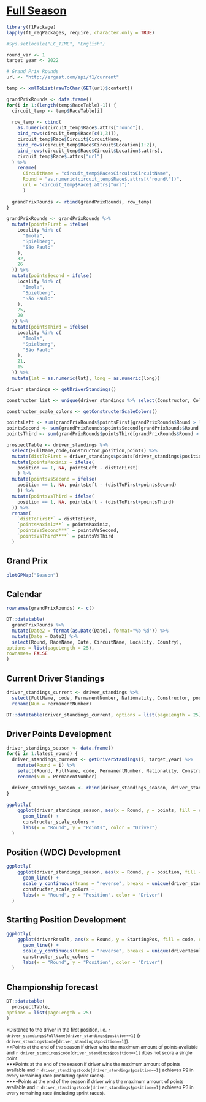 # <b>[Full Season](https://en.wikipedia.org/wiki/2022_Formula_One_World_Championship)</b> {-}

```r
library(f1Package)
lapply(f1_reqPackages, require, character.only = TRUE) 

#Sys.setlocale("LC_TIME", "English")
```

```r
round_var <- 1
target_year <- 2022
```

```r
# Grand Prix Rounds
url <- "http://ergast.com/api/f1/current"

temp <- xmlToList(rawToChar(GET(url)$content))

grandPrixRounds <- data.frame()
for(i in 1:(length(temp$RaceTable)-1)) {
  circuit_temp <- temp$RaceTable[i]
  
  row_temp <- cbind(
    as.numeric(circuit_temp$Race$.attrs["round"]),
    bind_rows(circuit_temp$Race[c(1,3)]),
    circuit_temp$Race$Circuit$CircuitName,
    bind_rows(circuit_temp$Race$Circuit$Location[1:2]),
    bind_rows(circuit_temp$Race$Circuit$Location$.attrs),
    circuit_temp$Race$.attrs["url"]
  ) %>%
    rename(
      CircuitName = "circuit_temp$Race$Circuit$CircuitName",
      Round = "as.numeric(circuit_temp$Race$.attrs[\"round\"])",
      url = 'circuit_temp$Race$.attrs["url"]'
      )
  
  grandPrixRounds <- rbind(grandPrixRounds, row_temp)
}

grandPrixRounds <- grandPrixRounds %>%
  mutate(pointsFirst = ifelse(
    Locality %in% c(
      "Imola",
      "Spielberg",
      "São Paulo"
    ),
    32,
    26
  )) %>%
  mutate(pointsSecond = ifelse(
    Locality %in% c(
      "Imola",
      "Spielberg",
      "São Paulo"
    ),
    25,
    20
  )) %>%
  mutate(pointsThird = ifelse(
    Locality %in% c(
      "Imola",
      "Spielberg",
      "São Paulo"
    ),
    21,
    15
  )) %>%
  mutate(lat = as.numeric(lat), long = as.numeric(long))
```

```r
driver_standings <- getDriverStandings()

constructer_list <- unique(driver_standings %>% select(Constructor, ColorCode))

constructer_scale_colors <- getConstructerScaleColors()
```

```r
pointsLeft <- sum(grandPrixRounds$pointsFirst[grandPrixRounds$Round > latest_round])
pointsSecond <- sum(grandPrixRounds$pointsSecond[grandPrixRounds$Round > latest_round])
pointsThird <- sum(grandPrixRounds$pointsThird[grandPrixRounds$Round > latest_round])

prospectTable <- driver_standings %>%
  select(FullName,code,Constructor,position,points) %>%
  mutate(distToFirst = driver_standings$points[driver_standings$position==1] - points) %>%
  mutate(pointsMaximiz = ifelse(
    position == 1, NA, pointsLeft - distToFirst)
    ) %>%
  mutate(pointsVsSecond = ifelse(
    position == 1, NA, pointsLeft - (distToFirst+pointsSecond)
    )) %>%
  mutate(pointsVsThird = ifelse(
    position == 1, NA, pointsLeft - (distToFirst+pointsThird)
  )) %>%
  rename(
    `distToFirst*` = distToFirst,
    `pointsMaximiz**` = pointsMaximiz,
    `pointsVsSecond***` = pointsVsSecond,
    `pointsVsThird****` = pointsVsThird
  )
```


## Grand Prix {-}

```r
plotGPMap("Season")
```

## Calendar {-}

```r
rownames(grandPrixRounds) <- c()

DT::datatable(
  grandPrixRounds %>%
  mutate(Date2 = format(as.Date(Date), format="%b %d")) %>%
  mutate(Date = Date2) %>%
  select(Round, RaceName, Date, CircuitName, Locality, Country),
options = list(pageLength = 25),
rownames= FALSE
)
```

## Current Driver Standings {-}

```r
driver_standings_current <- driver_standings %>%
  select(FullName, code, PermanentNumber, Nationality, Constructor, position, points, wins) %>%
  rename(Num = PermanentNumber)

DT::datatable(driver_standings_current, options = list(pageLength = 25))
```

## Driver Points Development {-}

```r
driver_standings_season <- data.frame()
for(i in 1:latest_round) {
  driver_standings_current <- getDriverStandings(i, target_year) %>%
    mutate(Round = i) %>%
    select(Round, FullName, code, PermanentNumber, Nationality, Constructor, position, points, wins) %>%
    rename(Num = PermanentNumber)
  
  driver_standings_season <- rbind(driver_standings_season, driver_standings_current)
}
```

```r
ggplotly(
    ggplot(driver_standings_season, aes(x = Round, y = points, fill = code, color = Constructor)) +
      geom_line() +
      constructer_scale_colors +
      labs(x = "Round", y = "Points", color = "Driver")
  )
```

## Position (WDC) Development {-}

```r
ggplotly(
    ggplot(driver_standings_season, aes(x = Round, y = position, fill = code, color = Constructor)) +
      geom_line() +
      scale_y_continuous(trans = "reverse", breaks = unique(driver_standings_season$position)) +
      constructer_scale_colors +
      labs(x = "Round", y = "Position", color = "Driver")
  )
```

## Starting Position Development {-}

```r
ggplotly(
    ggplot(driverResult, aes(x = Round, y = StartingPos, fill = code, color = Constructor)) +
      geom_line() +
      scale_y_continuous(trans = "reverse", breaks = unique(driverResult$StartingPos)) +
      constructer_scale_colors +
      labs(x = "Round", y = "Position", color = "Driver")
  )
```

## Championship forecast {-}

```r
DT::datatable(
  prospectTable,
options = list(pageLength = 25)
)
```

<span style="font-size:12px">\*Distance to the driver in the first position, i.e. `r driver_standings$FullName[driver_standings$position==1]` (`r driver_standings$code[driver_standings$position==1]`).</span>  
<span style="font-size:12px">\*\*Points at the end of the season if driver wins the maximum amount of points available and `r driver_standings$code[driver_standings$position==1]` does not score a single point.</span>  
<span style="font-size:12px">\*\*\*Points at the end of the season if driver wins the maximum amount of points available and `r driver_standings$code[driver_standings$position==1]` achieves P2 in every remaining race (including sprint races).</span>  
<span style="font-size:12px">\*\*\*\*Points at the end of the season if driver wins the maximum amount of points available and `r driver_standings$code[driver_standings$position==1]` achieves P3 in every remaining race (including sprint races).</span>  